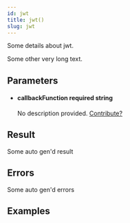 ```yaml
---
id: jwt
title: jwt()
slug: jwt
---
```



Some details about jwt.

Some other very long text.



## Parameters


<ul className="method-list-group">
  
<li className="method-list-item">
  <h4 className="method-list-item-label">
    <span className="method-list-item-label-name">
      callbackFunction
    </span>
    <span className="method-list-item-label-badge required">
      required
    </span>
    <span className="method-list-item-validation">
      string
    </span>
  </h4>
  <div class="method-list-item-description">

No description provided. [Contribute?](https://supabase.io)
  
  </div>
  
</li>

</ul>






## Result

Some auto gen'd result

## Errors

Some auto gen'd errors

## Examples